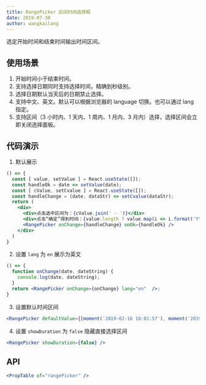 ```yaml
---
title: RangePicker 区间时间选择框
date: 2019-07-30
author: wangkailang
---
```


选定开始时间和结束时间输出时间区间。

## 使用场景
1. 开始时间小于结束时间。
2. 支持选择日期同时支持选择时间，精确到秒级别。
3. 选择日期默认当天后的日期禁止选择。
4. 支持中文、英文。默认可以根据浏览器的 language 切换。也可以通过 lang 指定。
5. 支持区间（3 小时内、1 天内、1 周内、1 月内、3 月内）选择，选择区间会立即关闭选择面板。

## 代码演示
1. 默认展示
```jsx
() => {
  const [ value, setValue ] = React.useState([]);
  const handleOk = date => setValue(date);
  const [ cValue, setCvalue ] = React.useState([]);
  const handleChange = (date, dataStr) => setCvalue(dataStr);
  return (
    <div>
      <div>点击选中区间为：{cValue.join(' - ')}</div>
      <div>点击“确定”得到时间：{value.length ? value.map(i => i.format('YYYY-MM-DD HH:mm:ss')).join(' - ') : ''}</div>
      <RangePicker onChange={handleChange} onOk={handleOk} />
    </div>
  )
}
```

2. 设置 `lang` 为 `en` 展示为英文
```jsx
() => {
  function onChange(date, dateString) {
    console.log(date, dateString);
  }
  return <RangePicker onChange={onChange} lang="en"  />;
}
```

3. 设置默认时间区间
```jsx
<RangePicker defaultValue={[moment('2019-02-16 18:01:57'), moment('2019-02-20 18:01:57')]} />
```

4. 设置 `showDuration` 为 `false` 隐藏直接选择区间
```jsx
<RangePicker showDuration={false} />
```

## API
```jsx previewOnly
<PropTable of="rangePicker" />
```